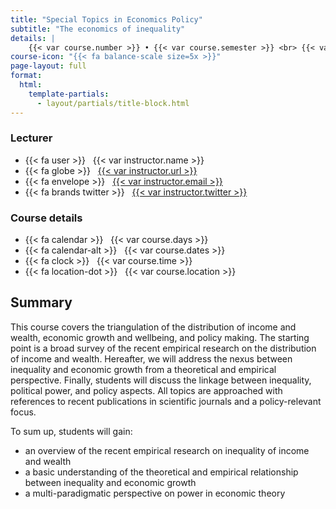 ```yaml
---
title: "Special Topics in Economics Policy"
subtitle: "The economics of inequality"
details: |
    {{< var course.number >}} • {{< var course.semester >}} <br> {{< var university.name >}}
course-icon: "{{< fa balance-scale size=5x >}}"
page-layout: full
format:
  html:
    template-partials:
      - layout/partials/title-block.html
---
```


::: {.home}

::: {.grid .course-details}

::: {.g-col-12 .g-col-sm-6 .g-col-md-4}
### Lecturer

- {{< fa user >}} &nbsp; {{< var instructor.name >}}
- {{< fa globe >}} &nbsp; [{{< var instructor.url >}}]({{< var instructor.url >}})
- {{< fa envelope >}} &nbsp; <a href="mailto:{{< var instructor.email >}}">{{< var instructor.email >}}</a>
- {{< fa brands twitter >}} &nbsp; [{{< var instructor.twitter >}}](https://www.twitter.com/{{< var instructor.twitter >}})
:::

::: {.g-col-12 .g-col-sm-6 .g-col-md-4}
### Course details

- {{< fa calendar >}} &nbsp; {{< var course.days >}}
- {{< fa calendar-alt >}} &nbsp; {{< var course.dates >}}
- {{< fa clock >}} &nbsp; {{< var course.time >}}
- {{< fa location-dot >}} &nbsp; {{< var course.location >}}
:::

:::


## Summary

This course covers the triangulation of the distribution of income and wealth, economic growth and wellbeing, and policy making. The starting point is a broad survey of the recent empirical research on the distribution of income and wealth. Hereafter, we will address the nexus between inequality and economic growth from a theoretical and empirical perspective. Finally, students will discuss the linkage between inequality, political power, and policy aspects. All topics are approached with references to recent publications in scientific journals and a policy-relevant focus.

To sum up, students will gain:

- an overview of the recent empirical research on inequality of income and wealth
- a basic understanding of the theoretical and empirical relationship between inequality and economic growth
- a multi-paradigmatic perspective on power in economic theory

:::
